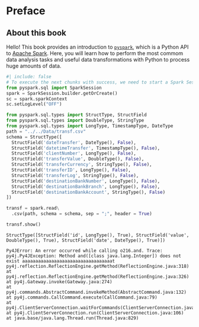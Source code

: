 # Preface {.unnumbered}
## About this book {.unnumbered}

Hello! This book provides an introduction to [`pyspark`](https://spark.apache.org/docs/latest/api/python/), which is a Python API to [Apache Spark](https://spark.apache.org/). Here, you will learn how to perform the most commom data analysis tasks and useful data transformations with Python to process huge amounts of data.

```python
#| include: false
# To execute the next chunks with success, we need to start a Spark Session
from pyspark.sql import SparkSession
spark = SparkSession.builder.getOrCreate()
sc = spark.sparkContext
sc.setLogLevel("OFF")
```


```python
from pyspark.sql.types import StructType, StructField
from pyspark.sql.types import DoubleType, StringType
from pyspark.sql.types import LongType, TimestampType, DateType
path = "../../Data/transf.csv"
schema = StructType([
  StructField('dateTransfer', DateType(), False),
  StructField('datetimeTransfer', TimestampType(), False),
  StructField('clientNumber', LongType(), False),
  StructField('transferValue', DoubleType(), False),
  StructField('transferCurrency', StringType(), False),
  StructField('transferID', LongType(), False),
  StructField('transferLog', StringType(), False),
  StructField('destinationBankNumber', LongType(), False),
  StructField('destinationBankBranch', LongType(), False),
  StructField('destinationBankAccount', StringType(), False)
])

transf = spark.read\
  .csv(path, schema = schema, sep = ";", header = True)
```


```python
transf.show()
```


```
StructType([StructField('id', LongType(), True), StructField('value', DoubleType(), True), StructField('date', DateType(), True)])
```


```
Py4JError: An error occurred while calling o216.and. Trace: py4j.Py4JException: Method and([class java.lang.Integer]) does not exist aaaaaaaaaaaaaaaaaaaaaaaaaaaaaaaaaat py4j.reflection.ReflectionEngine.getMethod(ReflectionEngine.java:318)
at py4j.reflection.ReflectionEngine.getMethod(ReflectionEngine.java:326)
at py4j.Gateway.invoke(Gateway.java:274)
at py4j.commands.AbstractCommand.invokeMethod(AbstractCommand.java:132)
at py4j.commands.CallCommand.execute(CallCommand.java:79)
at py4j.ClientServerConnection.waitForCommands(ClientServerConnection.java:182)
at py4j.ClientServerConnection.run(ClientServerConnection.java:106)
at java.base/java.lang.Thread.run(Thread.java:829)
```